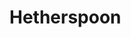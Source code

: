 
# Hetherspoon

<ProjectDetails
  region="Westerlands"
  house="House Hetherspoon"
  type="Keep"
  status="Completed"
  warp="/warp hetherspoon"
  projectLead="jMp007"
  dateStarted="October 12, 2014"
  dateCompleted="October 12, 2014"
/>
